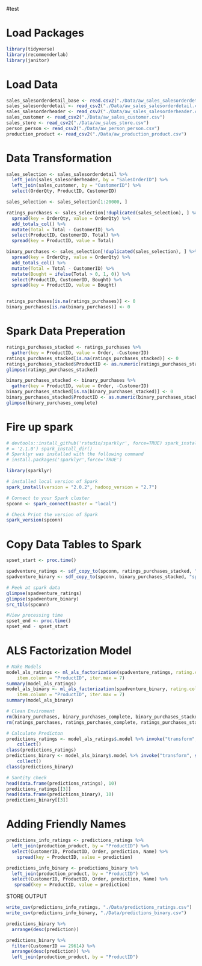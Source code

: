 #test

# Load Packages

```r
library(tidyverse)
library(recommenderlab)
library(janitor)
```

# Load Data

```r
sales_salesorderdetail_base <- read.csv2("./Data/aw_sales_salesorderdetail.csv")
sales_salesorderdetail <- read_csv2("./Data/aw_sales_salesorderdetail.csv")
sales_salesorderheader <- read_csv2("./Data/aw_sales_salesorderheader.csv")
sales_customer <- read_csv2("./Data/aw_sales_customer.csv")
sales_store <- read_csv2("./Data/aw_sales_store.csv")
person_person <- read_csv2("./Data/aw_person_person.csv")
production_product <- read_csv2("./Data/aw_production_product.csv")
```

# Data Transformation

```r
sales_selection <- sales_salesorderdetail %>% 
  left_join(sales_salesorderheader, by = "SalesOrderID") %>% 
  left_join(sales_customer, by = "CustomerID") %>% 
  select(OrderQty, ProductID, CustomerID)

sales_selection <- sales_selection[1:20000, ]

ratings_purchases <- sales_selection[!duplicated(sales_selection), ] %>% 
  spread(key = OrderQty, value = OrderQty) %>% 
  add_totals_col() %>% 
  mutate(Total = Total - CustomerID) %>% 
  select(ProductID, CustomerID, Total) %>% 
  spread(key = ProductID, value = Total)

binary_purchases <- sales_selection[!duplicated(sales_selection), ] %>% 
  spread(key = OrderQty, value = OrderQty) %>% 
  add_totals_col() %>% 
  mutate(Total = Total - CustomerID) %>% 
  mutate(Bought = ifelse(Total > 0, 1, 0)) %>% 
  select(ProductID, CustomerID, Bought) %>% 
  spread(key = ProductID, value = Bought)


ratings_purchases[is.na(ratings_purchases)] <- 0
binary_purchases[is.na(binary_purchases)] <- 0
```

# Spark Data Preperation

```r
ratings_purchases_stacked <- ratings_purchases %>% 
  gather(key = ProductID, value = Order, -CustomerID)
ratings_purchases_stacked[is.na(ratings_purchases_stacked)] <- 0
ratings_purchases_stacked$ProductID <- as.numeric(ratings_purchases_stacked$ProductID)
glimpse(ratings_purchases_stacked)

binary_purchases_stacked <- binary_purchases %>% 
  gather(key = ProductID, value = Order, -CustomerID)
binary_purchases_stacked[is.na(binary_purchases_stacked)] <- 0
binary_purchases_stacked$ProductID <- as.numeric(binary_purchases_stacked$ProductID)
glimpse(binary_purchases_complete)
```

# Fire up spark

```r
# devtools::install_github('rstudio/sparklyr', force=TRUE) spark_install(version
# = '2.1.0') spark_install_dir()
# Sparklyr was installed with the following command
# install.packages('sparklyr',force='TRUE')

library(sparklyr)

# installed local version of Spark
spark_install(version = "2.0.2", hadoop_version = "2.7")

# Connect to your Spark cluster
spconn <- spark_connect(master = "local")

# Check Print the version of Spark
spark_version(spconn)
```

# Copy Data Tables to Spark

```r
spset_start <- proc.time()

spadventure_ratings <- sdf_copy_to(spconn, ratings_purchases_stacked, "spadventure_ratings", overwrite = TRUE)
spadventure_binary <- sdf_copy_to(spconn, binary_purchases_stacked, "spadventure_binary", overwrite = TRUE)

# Peek at spark data
glimpse(spadventure_ratings)
glimpse(spadventure_binary)
src_tbls(spconn)

#View processing time
spset_end <- proc.time()
spset_end - spset_start
```


# ALS Factorization Model

```r
# Make Models
model_als_ratings <- ml_als_factorization(spadventure_ratings, rating.column = "Order", user.column = "CustomerID", 
    item.column = "ProductID", iter.max = 7)
summary(model_als_ratings)
model_als_binary <- ml_als_factorization(spadventure_binary, rating.column = "Order", user.column = "CustomerID", 
    item.column = "ProductID", iter.max = 7)
summary(model_als_binary)

# Clean Enviroment
rm(binary_purchases, binary_purchases_complete, binary_purchases_stacked)
rm(ratings_purchases, ratings_purchases_complete, ratings_purchases_stacked)

# Calculate Predicton
predictions_ratings <- model_als_ratings$.model %>% invoke("transform", spark_dataframe(spadventure_ratings)) %>% 
    collect()
class(predictions_ratings)
predictions_binary <- model_als_binary$.model %>% invoke("transform", spark_dataframe(spadventure_binary)) %>% 
    collect()
class(predictions_binary)

# Santity check
head(data.frame(predictions_ratings), 10)
predictions_ratings[[3]]
head(data.frame(predictions_binary), 10)
predictions_binary[[3]]
```

# Adding Friendly Names

```r
predictions_info_ratings <- predictions_ratings %>% 
  left_join(production_product, by = "ProductID") %>% 
  select(CustomerID, ProductID, Order, prediction, Name) %>% 
    spread(key = ProductID, value = prediction)

predictions_info_binary <- predictions_binary %>% 
  left_join(production_product, by = "ProductID") %>% 
  select(CustomerID, ProductID, Order, prediction, Name) %>%
   spread(key = ProductID, value = prediction)
```

STORE OUTPUT

```r
write_csv(predictions_info_ratings, "./Data/predictions_ratings.csv")
write_csv(predictions_info_binary, "./Data/predictions_binary.csv")
```




```r
predictions_binary %>% 
  arrange(desc(prediction))

predictions_binary %>%
  filter(CustomerID == 29614) %>% 
  arrange(desc(prediction)) %>% 
  left_join(production_product, by = "ProductID") 



```

